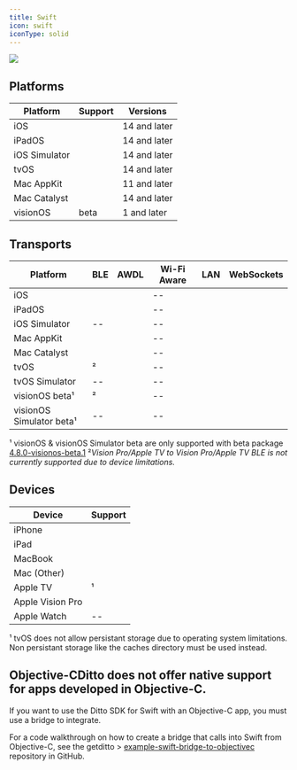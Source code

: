 ```yaml
---
title: Swift
icon: swift
iconType: solid
---
```


<Frame>
  <img src="/images/v4.9/release-1.webp"/>
</Frame>

## Platforms

| **Platform** | **Support** | **Versions** |
| --- | --- | --- |
| iOS | <Icon icon="check" iconType="solid" /> | 14 and later |
| iPadOS | <Icon icon="check" iconType="solid" /> | 14 and later |
| iOS Simulator | <Icon icon="check" iconType="solid" /> | 14 and later |
| tvOS | <Icon icon="check" iconType="solid" /> | 14 and later |
| Mac AppKit | <Icon icon="check" iconType="solid" /> | 11 and later |
| Mac Catalyst | <Icon icon="check" iconType="solid" /> | 14 and later |
| visionOS | beta | 1 and later |

## Transports
| **Platform** | **BLE** | **AWDL** | **Wi-Fi Aware** | **LAN** | **WebSockets** |
| --- | --- | --- | --- | --- | --- |
| iOS | <Icon icon="check" iconType="solid" /> | <Icon icon="check" iconType="solid" /> | \-- | <Icon icon="check" iconType="solid" /> | <Icon icon="check" iconType="solid" /> |
| iPadOS | <Icon icon="check" iconType="solid" /> | <Icon icon="check" iconType="solid" /> | \-- | <Icon icon="check" iconType="solid" /> | <Icon icon="check" iconType="solid" /> |
| iOS Simulator | \-- | <Icon icon="check" iconType="solid" /> | \-- | <Icon icon="check" iconType="solid" /> | <Icon icon="check" iconType="solid" /> |
| Mac AppKit | <Icon icon="check" iconType="solid" /> | <Icon icon="check" iconType="solid" /> | \-- | <Icon icon="check" iconType="solid" /> | <Icon icon="check" iconType="solid" /> |
| Mac Catalyst | <Icon icon="check" iconType="solid" /> | <Icon icon="check" iconType="solid" /> | \-- | <Icon icon="check" iconType="solid" /> | <Icon icon="check" iconType="solid" /> |
| tvOS | <Icon icon="check" iconType="solid" />² | <Icon icon="check" iconType="solid" /> | \-- | <Icon icon="check" iconType="solid" /> | <Icon icon="check" iconType="solid" /> |
| tvOS Simulator | \-- | <Icon icon="check" iconType="solid" /> | \-- | <Icon icon="check" iconType="solid" /> | <Icon icon="check" iconType="solid" /> |
| visionOS beta¹ | <Icon icon="check" iconType="solid" />² | <Icon icon="check" iconType="solid" /> | \-- | <Icon icon="check" iconType="solid" /> | <Icon icon="check" iconType="solid" /> |
| visionOS Simulator beta¹ | \-- | <Icon icon="check" iconType="solid" /> | \-- | <Icon icon="check" iconType="solid" /> | <Icon icon="check" iconType="solid" /> |

¹ visionOS & visionOS Simulator beta are only supported with beta package [4.8.0-visionos-beta.1](https://github.com/getditto/DittoSwiftPackage/releases/tag/4.8.0-visionos-beta.1 "4.8.0-visionos-beta.1") ²*Vision Pro/Apple TV to Vision Pro/Apple TV BLE is not currently supported due to device limitations.*

## Devices

| **Device** | **Support** |
| --- | --- |
| iPhone | <Icon icon="check" iconType="solid" /> |
| iPad | <Icon icon="check" iconType="solid" /> |
| MacBook | <Icon icon="check" iconType="solid" /> |
| Mac (Other) | <Icon icon="check" iconType="solid" /> |
| Apple TV | <Icon icon="check" iconType="solid" />¹ |
| Apple Vision Pro | <Icon icon="check" iconType="solid" /> |
| Apple Watch | \-- |

¹ tvOS does not allow persistant storage due to operating system limitations. Non persistant storage like the caches directory must be used instead.

## Objective-CDitto does not offer native support for apps developed in Objective-C.

<Info>
  If you want to use the Ditto SDK for Swift with an Objective-C app, you must use a bridge to integrate.

For a code walkthrough on how to create a bridge that calls into Swift from Objective-C, see the getditto > [example-swift-bridge-to-objectivec](https://github.com/getditto/example-swift-bridge-to-objectivec "example-swift-bridge-to-objectivec") repository in GitHub.
</Info>
